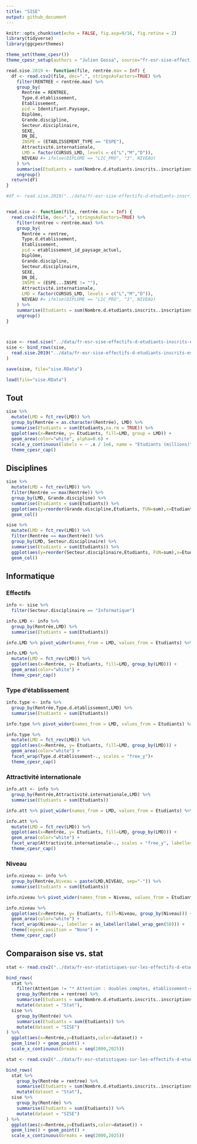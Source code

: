 ```yaml
---
title: "SISE"
output: github_document
---
```


```r
knitr::opts_chunk$set(echo = FALSE, fig.asp=9/16, fig.retina = 2)
library(tidyverse)
library(ggcpesrthemes)

theme_set(theme_cpesr())
theme_cpesr_setup(authors = "Julien Gossa", source="fr-esr-sise-effectifs-d-etudiants-inscrits-esr-public")
```

```r
read.sise.2019 <- function(file, rentrée.max = Inf) {
  df <- read.csv2(file, dec=".", stringsAsFactors=TRUE) %>%
    filter(RENTREE < rentrée.max) %>%
    group_by(
      Rentrée = RENTREE,
      Type.d.établissement,
      Etablissement,
      pid = Identifiant.Paysage,
      Diplôme,
      Grande.discipline,
      Secteur.disciplinaire,
      SEXE,
      DN_DE,
      INSPE = (ETABLISSEMENT_TYPE == "ESPE"),
      Attractivité.internationale,
      LMD = factor(CURSUS_LMD, levels = c("L","M","D")),
      NIVEAU #= ifelse(DIPLOME == "LIC_PRO", "3", NIVEAU)
    ) %>%
    summarise(Etudiants = sum(Nombre.d.étudiants.inscrits..inscriptions.principales..hors.étudiants.inscrits.en.parallèle.en.CPGE,na.rm = TRUE)) %>%
    ungroup()
  return(df)
}

#df <- read.sise.2019("../data/fr-esr-sise-effectifs-d-etudiants-inscrits-esr-public.2019.csv")


read.sise <- function(file, rentrée.max = Inf) {
  read.csv2(file, dec=".", stringsAsFactors=TRUE) %>%
    filter(rentree < rentrée.max) %>%
    group_by(
      Rentrée = rentree,
      Type.d.établissement,
      Etablissement,
      pid = etablissement_id_paysage_actuel,
      Diplôme,
      Grande.discipline,
      Secteur.disciplinaire,
      SEXE,
      DN_DE,
      INSPE = (ESPE...INSPE != ""),
      Attractivité.internationale,
      LMD = factor(CURSUS_LMD, levels = c("L","M","D")),
      NIVEAU #= ifelse(DIPLOME == "LIC_PRO", "3", NIVEAU)
    ) %>%
    summarise(Etudiants = sum(Nombre.d.étudiants.inscrits..inscriptions.principales..hors.étudiants.inscrits.en.parallèle.en.CPGE,na.rm = TRUE)) %>%
    ungroup()
}



sise <- read.sise("../data/fr-esr-sise-effectifs-d-etudiants-inscrits-esr-public.csv")
sise <- bind_rows(sise,
  read.sise.2019("../data/fr-esr-sise-effectifs-d-etudiants-inscrits-esr-public.2019.csv", rentrée.max = min(sise$Rentrée))
)

save(sise, file="sise.RData")
```

```r
load(file="sise.RData")
```

## Tout 

```r
sise %>% 
  mutate(LMD = fct_rev(LMD)) %>%
  group_by(Rentrée = as.character(Rentrée), LMD) %>%
  summarise(Etudiants = sum(Etudiants,na.rm = TRUE)) %>%
  ggplot(aes(x=Rentrée, y= Etudiants, fill=LMD, group = LMD)) +
  geom_area(color="white", alpha=0.6) +
  scale_y_continuous(labels = ~ .x / 1e6, name = "Etudiants (millions)") +
  theme_cpesr_cap()
```


## Disciplines

```r
sise %>% 
  mutate(LMD = fct_rev(LMD)) %>%
  filter(Rentrée == max(Rentrée)) %>%
  group_by(LMD, Grande.discipline) %>%
  summarise(Etudiants = sum(Etudiants)) %>%
  ggplot(aes(y=reorder(Grande.discipline,Etudiants, FUN=sum),x=Etudiants,fill=LMD)) +
  geom_col()
```

```r
sise %>% 
  mutate(LMD = fct_rev(LMD)) %>%
  filter(Rentrée == max(Rentrée)) %>%
  group_by(LMD, Secteur.disciplinaire) %>%
  summarise(Etudiants = sum(Etudiants)) %>%
  ggplot(aes(y=reorder(Secteur.disciplinaire,Etudiants, FUN=sum),x=Etudiants,fill=LMD)) +
  geom_col()
```


## Informatique

### Effectifs

```r
info <- sise %>%
  filter(Secteur.disciplinaire == "Informatique")
```


```r
info.LMD <- info %>%
  group_by(Rentrée,LMD) %>%
  summarise(Etudiants = sum(Etudiants)) 

info.LMD %>% pivot_wider(names_from = LMD, values_from = Etudiants) %>% spoiler_table()
```

```r
info.LMD %>%
  mutate(LMD = fct_rev(LMD)) %>%
  ggplot(aes(x=Rentrée, y= Etudiants, fill=LMD, group_by(LMD))) +
  geom_area(color="white") +
  theme_cpesr_cap()
```

### Type d'établissement

```r
info.type <- info %>%
  group_by(Rentrée,Type.d.établissement,LMD) %>%
  summarise(Etudiants = sum(Etudiants)) 

info.type %>% pivot_wider(names_from = LMD, values_from = Etudiants) %>% spoiler_table()
```

```r
info.type %>%
  mutate(LMD = fct_rev(LMD)) %>%
  ggplot(aes(x=Rentrée, y= Etudiants, fill=LMD, group_by(LMD))) +
  geom_area(color="white") +
  facet_wrap(Type.d.établissement~., scales = "free_y")+
  theme_cpesr_cap()
```


### Attractivité internationale 

```r
info.att <- info %>%
  group_by(Rentrée,Attractivité.internationale,LMD) %>%
  summarise(Etudiants = sum(Etudiants)) 

info.att %>% pivot_wider(names_from = LMD, values_from = Etudiants) %>% spoiler_table()
```

```r
info.att %>%
  mutate(LMD = fct_rev(LMD)) %>%
  ggplot(aes(x=Rentrée, y= Etudiants, fill=LMD, group_by(LMD))) +
  geom_area(color="white") +
  facet_wrap(Attractivité.internationale~., scales = "free_y", labeller = as_labeller(label_wrap_gen(50))) +
  theme_cpesr_cap()
```

### Niveau

```r
info.niveau <- info %>%
  group_by(Rentrée,Niveau = paste(LMD,NIVEAU, sep="-")) %>%
  summarise(Etudiants = sum(Etudiants)) 

info.niveau %>% pivot_wider(names_from = Niveau, values_from = Etudiants) %>% spoiler_table()
```

```r
info.niveau %>%
  ggplot(aes(x=Rentrée, y= Etudiants, fill=Niveau, group_by(Niveau))) +
  geom_area(color="white") +
  facet_wrap(Niveau~., labeller = as_labeller(label_wrap_gen(50))) +
  theme(legend.position = "None") +
  theme_cpesr_cap()
```

## Comparaison sise vs. stat

```r
stat <- read.csv2("../data/fr-esr-statistiques-sur-les-effectifs-d-etudiants-inscrits-par-etablissement-hcp.csv")

bind_rows(
  stat %>%
    filter(Attention != "* Attention : doubles comptes, établissement-composante") %>%
    group_by(Rentrée = rentree) %>%
    summarise(Etudiants = sum(Nombre.d.étudiants.inscrits..inscriptions.principales..hors.doubles.inscriptions.CPGE)) %>%
    mutate(dataset = "Stat"), 
  sise %>%
    group_by(Rentrée) %>%
    summarise(Etudiants = sum(Etudiants)) %>%
    mutate(dataset = "SISE")
) %>%
  ggplot(aes(x=Rentrée,y=Etudiants,color=dataset)) +
  geom_line() + geom_point() +
  scale_x_continuous(breaks = seq(2000,2025))
```

```r
stat <- read.csv2("../data/fr-esr-statistiques-sur-les-effectifs-d-etudiants-inscrits-par-etablissement-hcp.csv")

bind_rows(
  stat %>%
    group_by(Rentrée = rentree) %>%
    summarise(Etudiants = sum(Nombre.d.étudiants.inscrits..inscriptions.principales..hors.doubles.inscriptions.CPGE)) %>%
    mutate(dataset = "Stat"), 
  sise %>%
    group_by(Rentrée) %>%
    summarise(Etudiants = sum(Etudiants)) %>%
    mutate(dataset = "SISE")
) %>%
  ggplot(aes(x=Rentrée,y=Etudiants,color=dataset)) +
  geom_line() + geom_point() +
  scale_x_continuous(breaks = seq(2000,2025))
```
